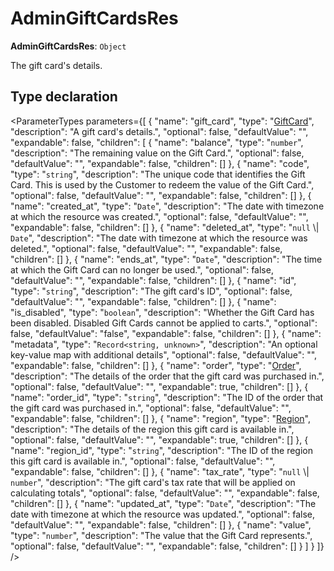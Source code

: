 
# AdminGiftCardsRes

 **AdminGiftCardsRes**: `Object`

The gift card's details.

## Type declaration

<ParameterTypes parameters={[
  {
    "name": "gift_card",
    "type": "[GiftCard](../classes/medusa.GiftCard.mdx)",
    "description": "A gift card's details.",
    "optional": false,
    "defaultValue": "",
    "expandable": false,
    "children": [
      {
        "name": "balance",
        "type": "`number`",
        "description": "The remaining value on the Gift Card.",
        "optional": false,
        "defaultValue": "",
        "expandable": false,
        "children": []
      },
      {
        "name": "code",
        "type": "`string`",
        "description": "The unique code that identifies the Gift Card. This is used by the Customer to redeem the value of the Gift Card.",
        "optional": false,
        "defaultValue": "",
        "expandable": false,
        "children": []
      },
      {
        "name": "created_at",
        "type": "`Date`",
        "description": "The date with timezone at which the resource was created.",
        "optional": false,
        "defaultValue": "",
        "expandable": false,
        "children": []
      },
      {
        "name": "deleted_at",
        "type": "`null` \\| `Date`",
        "description": "The date with timezone at which the resource was deleted.",
        "optional": false,
        "defaultValue": "",
        "expandable": false,
        "children": []
      },
      {
        "name": "ends_at",
        "type": "`Date`",
        "description": "The time at which the Gift Card can no longer be used.",
        "optional": false,
        "defaultValue": "",
        "expandable": false,
        "children": []
      },
      {
        "name": "id",
        "type": "`string`",
        "description": "The gift card's ID",
        "optional": false,
        "defaultValue": "",
        "expandable": false,
        "children": []
      },
      {
        "name": "is_disabled",
        "type": "`boolean`",
        "description": "Whether the Gift Card has been disabled. Disabled Gift Cards cannot be applied to carts.",
        "optional": false,
        "defaultValue": "false",
        "expandable": false,
        "children": []
      },
      {
        "name": "metadata",
        "type": "`Record<string, unknown>`",
        "description": "An optional key-value map with additional details",
        "optional": false,
        "defaultValue": "",
        "expandable": false,
        "children": []
      },
      {
        "name": "order",
        "type": "[Order](../classes/medusa.Order.mdx)",
        "description": "The details of the order that the gift card was purchased in.",
        "optional": false,
        "defaultValue": "",
        "expandable": true,
        "children": []
      },
      {
        "name": "order_id",
        "type": "`string`",
        "description": "The ID of the order that the gift card was purchased in.",
        "optional": false,
        "defaultValue": "",
        "expandable": false,
        "children": []
      },
      {
        "name": "region",
        "type": "[Region](../classes/medusa.Region.mdx)",
        "description": "The details of the region this gift card is available in.",
        "optional": false,
        "defaultValue": "",
        "expandable": true,
        "children": []
      },
      {
        "name": "region_id",
        "type": "`string`",
        "description": "The ID of the region this gift card is available in.",
        "optional": false,
        "defaultValue": "",
        "expandable": false,
        "children": []
      },
      {
        "name": "tax_rate",
        "type": "`null` \\| `number`",
        "description": "The gift card's tax rate that will be applied on calculating totals",
        "optional": false,
        "defaultValue": "",
        "expandable": false,
        "children": []
      },
      {
        "name": "updated_at",
        "type": "`Date`",
        "description": "The date with timezone at which the resource was updated.",
        "optional": false,
        "defaultValue": "",
        "expandable": false,
        "children": []
      },
      {
        "name": "value",
        "type": "`number`",
        "description": "The value that the Gift Card represents.",
        "optional": false,
        "defaultValue": "",
        "expandable": false,
        "children": []
      }
    ]
  }
]} />
